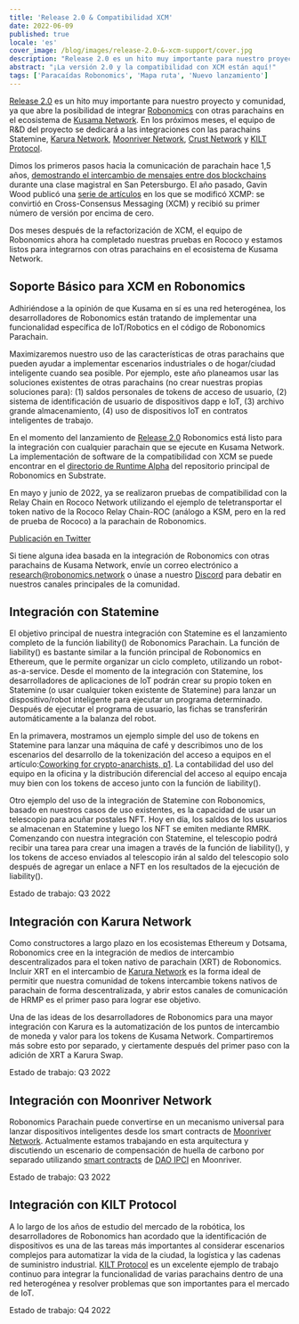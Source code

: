 ```yaml
---
title: 'Release 2.0 & Compatibilidad XCM'
date: 2022-06-09
published: true
locale: 'es'
cover_image: /blog/images/release-2.0-&-xcm-support/cover.jpg
description: "Release 2.0 es un hito muy importante para nuestro proyecto y comunidad, ya que abre la posibilidad de integrar Robonomics con otras parachains en el ecosistema de Kusama Network. En los próximos meses, el equipo de R&D del proyecto se dedicará a las integraciones con las parachains Statemine, Karura Network, Moonriver Network, Crust Network y KILT Protocol."
abstract: "¡La versión 2.0 y la compatibilidad con XCM están aquí!"
tags: ['Paracaídas Robonomics', 'Mapa ruta', 'Nuevo lanzamiento']
---
```


[Release 2.0](https://github.com/airalab/robonomics/releases/tag/v2.0.0) es un hito muy importante para nuestro proyecto y comunidad, ya que abre la posibilidad de integrar [Robonomics](http://robonomics.network/) con otras parachains en el ecosistema de [Kusama Network](http://kusama.network/). En los próximos meses, el equipo de R&D del proyecto se dedicará a las integraciones con las parachains Statemine, [Karura Network](http://karura.network/), [Moonriver Network](http://moonbeam.foundation/), [Crust Network](https://crust.network/) y [KILT Protocol](http://kilt.io/).

Dimos los primeros pasos hacia la comunicación de parachain hace 1,5 años, [demostrando el intercambio de mensajes entre dos blockchains](https://wiki.robonomics.network/docs/en/cross-chain-messages/) durante una clase magistral en San Petersburgo. El año pasado, Gavin Wood publicó una [serie de artículos](https://medium.com/polkadot-network/xcm-the-cross-consensus-message-format-3b77b1373392) en los que se modificó XCMP: se convirtió en Cross-Consensus Messaging (XCM) y recibió su primer número de versión por encima de cero.

Dos meses después de la refactorización de XCM, el equipo de Robonomics ahora ha completado nuestras pruebas en Rococo y estamos listos para integrarnos con otras parachains en el ecosistema de Kusama Network.

## Soporte Básico para XCM en Robonomics

Adhiriéndose a la opinión de que Kusama en sí es una red heterogénea, los desarrolladores de Robonomics están tratando de implementar una funcionalidad específica de IoT/Robotics en el código de Robonomics Parachain.

Maximizaremos nuestro uso de las características de otras parachains que pueden ayudar a implementar escenarios industriales o de hogar/ciudad inteligente cuando sea posible. Por ejemplo, este año planeamos usar las soluciones existentes de otras parachains (no crear nuestras propias soluciones para): (1) saldos personales de tokens de acceso de usuario, (2) sistema de identificación de usuario de dispositivos dapp e IoT, (3) archivo grande almacenamiento, (4) uso de dispositivos IoT en contratos inteligentes de trabajo.

En el momento del lanzamiento de [Release 2.0](https://github.com/airalab/robonomics/releases/tag/v2.0.0) Robonomics está listo para la integración con cualquier parachain que se ejecute en Kusama Network. La implementación de software de la compatibilidad con XCM se puede encontrar en el [directorio de Runtime Alpha](https://github.com/airalab/robonomics/tree/master/runtime/alpha) del repositorio principal de Robonomics en Substrate.

En mayo y junio de 2022, ya se realizaron pruebas de compatibilidad con la Relay Chain en Rococo Network utilizando el ejemplo de teletransportar el token nativo de la Rococo Relay Chain-ROC (análogo a KSM, pero en la red de prueba de Rococo) a la parachain de Robonomics.

<YouTube id="https://youtu.be/BJHSFDZt0y4" posterQuality="max" />

[Publicación en Twitter](https://twitter.com/AIRA_Robonomics/status/1534081132765097984)

Si tiene alguna idea basada en la integración de Robonomics con otras parachains de Kusama Network, envíe un correo electrónico a research@robonomics.network o únase a nuestro [Discord](https://discord.gg/atduhWZpVr) para debatir en nuestros canales principales de la comunidad.

## Integración con Statemine

El objetivo principal de nuestra integración con Statemine es el lanzamiento completo de la función liability() de Robonomics Parachain. La función de liability() es bastante similar a la función principal de Robonomics en Ethereum, que le permite organizar un ciclo completo, utilizando un robot-as-a-service. Desde el momento de la integración con Statemine, los desarrolladores de aplicaciones de IoT podrán crear su propio token en Statemine (o usar cualquier token existente de Statemine) para lanzar un dispositivo/robot inteligente para ejecutar un programa determinado. Después de ejecutar el programa de usuario, las fichas se transferirán automáticamente a la balanza del robot.

En la primavera, mostramos un ejemplo simple del uso de tokens en Statemine para lanzar una máquina de café y describimos uno de los escenarios del desarrollo de la tokenización del acceso a equipos en el artículo:[Coworking for crypto-anarchists, p1](https://blog.aira.life/coworking-for-crypto-anarchists-p1-5ebecb252f2d). La contabilidad del uso del equipo en la oficina y la distribución diferencial del acceso al equipo encaja muy bien con los tokens de acceso junto con la función de liability().

Otro ejemplo del uso de la integración de Statemine con Robonomics, basado en nuestros casos de uso existentes, es la capacidad de usar un telescopio para acuñar postales NFT. Hoy en día, los saldos de los usuarios se almacenan en Statemine y luego los NFT se emiten mediante RMRK. Comenzando con nuestra integración con Statemine, el telescopio podrá recibir una tarea para crear una imagen a través de la función de liability(), y los tokens de acceso enviados al telescopio irán al saldo del telescopio solo después de agregar un enlace a NFT en los resultados de la ejecución de liability().

Estado de trabajo: Q3 2022

## Integración con Karura Network

Como constructores a largo plazo en los ecosistemas Ethereum y Dotsama, Robonomics cree en la integración de medios de intercambio descentralizados para el token nativo de parachain (XRT) de Robonomics. Incluir XRT en el intercambio de [Karura Network](http://karura.network/) es la forma ideal de permitir que nuestra comunidad de tokens intercambie tokens nativos de parachain de forma descentralizada, y abrir estos canales de comunicación de HRMP es el primer paso para lograr ese objetivo.

Una de las ideas de los desarrolladores de Robonomics para una mayor integración con Karura es la automatización de los puntos de intercambio de moneda y valor para los tokens de Kusama Network. Compartiremos más sobre esto por separado, y ciertamente después del primer paso con la adición de XRT a Karura Swap.

Estado de trabajo: Q3 2022

## Integración con Moonriver Network

Robonomics Parachain puede convertirse en un mecanismo universal para lanzar dispositivos inteligentes desde los smart contracts de [Moonriver Network](http://moonbeam.foundation/). Actualmente estamos trabajando en esta arquitectura y discutiendo un escenario de compensación de huella de carbono por separado utilizando [smart contracts](https://github.com/DAO-IPCI/DAO-IPCI) de [DAO IPCI](http://ipci.io/) en Moonriver.

Estado de trabajo: Q3 2022

## Integración con KILT Protocol

A lo largo de los años de estudio del mercado de la robótica, los desarrolladores de Robonomics han acordado que la identificación de dispositivos es una de las tareas más importantes al considerar escenarios complejos para automatizar la vida de la ciudad, la logística y las cadenas de suministro industrial. [KILT Protocol](http://kilt.io/) es un excelente ejemplo de trabajo continuo para integrar la funcionalidad de varias parachains dentro de una red heterogénea y resolver problemas que son importantes para el mercado de IoT.

Estado de trabajo: Q4 2022
